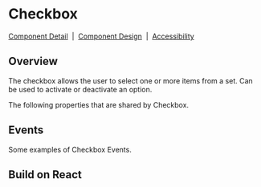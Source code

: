 
# Checkbox

[Component Detail](https://design.blip.ai/d/UbKsV1JhXTK4/componentes-desenvolvimento#/checkbox/visao-geral-checkbox)
&nbsp;|&nbsp;
[Component Design](https://design.blip.ai/d/UbKsV1JhXTK4/design-1#/checkbox/resumo-checkbox)
&nbsp;|&nbsp;
[Accessibility](https://design.blip.ai/d/UbKsV1JhXTK4/design-1#/checkbox/acessibilidade-checkbox)

## Overview

The checkbox allows the user to select one or more items from a set. Can be used to activate or deactivate an option.

<Canvas of={CheckboxStories.Properties}></Canvas>

<Meta isTemplate />

The following properties that are shared by Checkbox.

<Controls />

## Events

Some examples of Checkbox Events.

<Source of={CheckboxStories.Events} />

## Build on React

<Source of={CheckboxStories.FrameworkReact} />